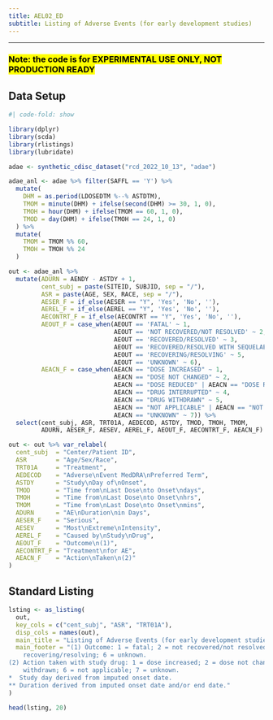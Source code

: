 ```yaml
---
title: AEL02_ED
subtitle: Listing of Adverse Events (for early development studies)
---
```


------------------------------------------------------------------------

### <mark style="background-color: #FFFF00">**Note: the code is for EXPERIMENTAL USE ONLY, NOT PRODUCTION READY**</mark>

::: panel-tabset
## Data Setup

```r
#| code-fold: show

library(dplyr)
library(scda)
library(rlistings)
library(lubridate)

adae <- synthetic_cdisc_dataset("rcd_2022_10_13", "adae")

adae_anl <- adae %>% filter(SAFFL == 'Y') %>%
  mutate(
    DHM = as.period(LDOSEDTM %--% ASTDTM),
    TMOM = minute(DHM) + ifelse(second(DHM) >= 30, 1, 0),
    TMOH = hour(DHM) + ifelse(TMOM == 60, 1, 0),
    TMOD = day(DHM) + ifelse(TMOH == 24, 1, 0)
  ) %>%
  mutate(
    TMOM = TMOM %% 60,
    TMOH = TMOH %% 24
  )

out <- adae_anl %>% 
  mutate(ADURN = AENDY - ASTDY + 1,
         cent_subj = paste(SITEID, SUBJID, sep = "/"),
         ASR = paste(AGE, SEX, RACE, sep = "/"),
         AESER_F = if_else(AESER == "Y", 'Yes', 'No', ''),
         AEREL_F = if_else(AEREL == "Y", 'Yes', 'No', ''),
         AECONTRT_F = if_else(AECONTRT == "Y", 'Yes', 'No', ''),
         AEOUT_F = case_when(AEOUT == 'FATAL' ~ 1,
                             AEOUT == 'NOT RECOVERED/NOT RESOLVED' ~ 2,
                             AEOUT == 'RECOVERED/RESOLVED' ~ 3,
                             AEOUT == 'RECOVERED/RESOLVED WITH SEQUELAE' ~ 4,
                             AEOUT == 'RECOVERING/RESOLVING' ~ 5,
                             AEOUT == 'UNKNOWN' ~ 6),
         AEACN_F = case_when(AEACN == "DOSE INCREASED" ~ 1,
                             AEACN == "DOSE NOT CHANGED" ~ 2,
                             AEACN == "DOSE REDUCED" | AEACN == "DOSE RATE REDUCED" ~ 3,
                             AEACN == "DRUG INTERRUPTED" ~ 4,
                             AEACN == "DRUG WITHDRAWN" ~ 5,
                             AEACN == "NOT APPLICABLE" | AEACN == "NOT EVALUABLE" ~ 6,
                             AEACN == "UNKNOWN" ~ 7)) %>% 
  select(cent_subj, ASR, TRT01A, AEDECOD, ASTDY, TMOD, TMOH, TMOM,
         ADURN, AESER_F, AESEV, AEREL_F, AEOUT_F, AECONTRT_F, AEACN_F)

out <- out %>% var_relabel(
  cent_subj  = "Center/Patient ID",
  ASR        = "Age/Sex/Race",
  TRT01A     = "Treatment",
  AEDECOD    = "Adverse\nEvent MedDRA\nPreferred Term",
  ASTDY      = "Study\nDay of\nOnset",
  TMOD       = "Time from\nLast Dose\nto Onset\ndays",
  TMOH       = "Time from\nLast Dose\nto Onset\nhrs",
  TMOM       = "Time from\nLast Dose\nto Onset\nmins",
  ADURN      = "AE\nDuration\nin Days",
  AESER_F    = "Serious",
  AESEV      = "Most\nExtreme\nIntensity",
  AEREL_F    = "Caused by\nStudy\nDrug",
  AEOUT_F    = "Outcome\n(1)",
  AECONTRT_F = "Treatment\nfor AE",
  AEACN_F    = "Action\nTaken\n(2)"
)
```

## Standard Listing

```r
lsting <- as_listing(
  out,
  key_cols = c("cent_subj", "ASR", "TRT01A"), 
  disp_cols = names(out),
  main_title = "Listing of Adverse Events (for early development studies)",
  main_footer = "(1) Outcome: 1 = fatal; 2 = not recovered/not resolved; 3 = recovered/resolved; 4 = recovered/resolved with sequelae; 5 =           
    recovering/resolving; 6 = unknown.                                                                                                  
(2) Action taken with study drug: 1 = dose increased; 2 = dose not changed; 3 = dose reduced; 4 = drug interrupted; 5 = drug        
    withdrawn; 6 = not applicable; 7 = unknown.                                                                                         
*  Study day derived from imputed onset date.                                                                                       
** Duration derived from imputed onset date and/or end date."
)

head(lsting, 20)
```
:::

